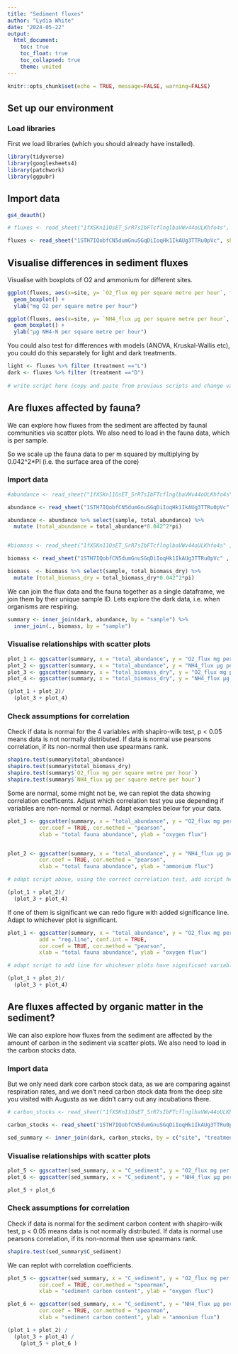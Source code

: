 ```yaml
---
title: "Sediment fluxes"
author: "Lydia White"
date: "2024-05-22"
output: 
  html_document:
    toc: true
    toc_float: true
    toc_collapsed: true
    theme: united
---
```


```r
knitr::opts_chunk$set(echo = TRUE, message=FALSE, warning=FALSE)
```

## Set up our environment

### Load libraries

First we load libraries (which you should already have installed).

```r
library(tidyverse)
library(googlesheets4)
library(patchwork)
library(ggpubr)
```

## Import data

```r
gs4_deauth()

# fluxes <- read_sheet("1fXSKn11OsET_SrR7sIbFTcflnglbaVWv44oULKhfo4s", sheet = "sediment_fluxes") 

fluxes <- read_sheet("1STH7IQobfCN5dumGnuSGqDiIoqHk1IkAUg3TTRu0pVc", sheet = "sediment_fluxes") 


```

## Visualise differences in sediment fluxes

Visualise with boxplots of O2 and ammonium for different sites. 

```r
ggplot(fluxes, aes(x=site, y= `O2_flux mg per square metre per hour`, fill = treatment)) + 
  geom_boxplot() +
  ylab("mg O2 per square metre per hour")

ggplot(fluxes, aes(x=site, y= `NH4_flux µg per square metre per hour`, fill =  treatment)) + 
  geom_boxplot() +
  ylab("µg NH4-N per square metre per hour")

```

You could also test for differences with models (ANOVA, Kruskal-Wallis etc), you could do this separately for light and dark treatments.

```r
light <- fluxes %>% filter (treatment =="L")
dark <- fluxes %>% filter (treatment =="D")
  
# write script here (copy and paste from previous scripts and change variable names etc)
```

## Are fluxes affected by fauna?

We can explore how fluxes from the sediment are affected by faunal communities via scatter plots. We also need to load in the fauna data, which is per sample. 

So we scale up the fauna data to per m squared by multiplying by 0.042^2*PI (i.e. the surface area of the core) 

### Import data
```r

#abundance <- read_sheet("1fXSKn11OsET_SrR7sIbFTcflnglbaVWv44oULKhfo4s" , sheet = "benthos_abundance_per sample")

abundance <- read_sheet("1STH7IQobfCN5dumGnuSGqDiIoqHk1IkAUg3TTRu0pVc" , sheet = "benthos_abundance_per sample")

abundance <- abundance %>% select(sample, total_abundance) %>% 
  mutate (total_abundance = total_abundance*0.042^2*pi)


#biomass <- read_sheet("1fXSKn11OsET_SrR7sIbFTcflnglbaVWv44oULKhfo4s" , sheet = "benthos_biomass_per sample")

biomass <- read_sheet("1STH7IQobfCN5dumGnuSGqDiIoqHk1IkAUg3TTRu0pVc" , sheet = "benthos_biomass_per sample")

biomass  <- biomass %>% select(sample, total_biomass_dry) %>% 
  mutate (total_biomass_dry = total_biomass_dry*0.042^2*pi)

```

We can join the flux data and the fauna together as a single dataframe, we join them by their unique sample ID. 
Lets explore the dark data, i.e. when organisms are respiring.

```r
summary <- inner_join(dark, abundance, by = "sample") %>%
  inner_join(., biomass, by = "sample")

```

### Visualise relationships with scatter plots 

```r

plot_1 <- ggscatter(summary, x = "total_abundance", y = "O2_flux mg per square metre per hour")
plot_2 <- ggscatter(summary, x = "total_abundance", y = "NH4_flux µg per square metre per hour")
plot_3 <- ggscatter(summary, x = "total_biomass_dry", y = "O2_flux mg per square metre per hour")
plot_4 <- ggscatter(summary, x = "total_biomass_dry", y = "NH4_flux µg per square metre per hour")

(plot_1 + plot_2)/
  (plot_3 + plot_4)

```

### Check assumptions for correlation

Check if data is normal for the 4 variables with shapiro-wilk test, p < 0.05 means data is not normally distributed. 
If data is normal use pearsons correlation, if its non-normal then use spearmans rank.

```r
shapiro.test(summary$total_abundance)
shapiro.test(summary$total_biomass_dry)
shapiro.test(summary$`O2_flux mg per square metre per hour`)
shapiro.test(summary$`NH4_flux µg per square metre per hour`)
```

Some are normal, some might not be, we can replot the data showing correlation coefficents. 
Adjust which correlation test you use depending if variables are non-normal or normal. 
Adapt examples below for your data. 

```r
plot_1 <- ggscatter(summary, x = "total_abundance", y = "O2_flux mg per square metre per hour",
          cor.coef = TRUE, cor.method = "pearson",
          xlab = "total fauna abundance", ylab = "oxygen flux") 


plot_2 <- ggscatter(summary, x = "total_abundance", y = "NH4_flux µg per square metre per hour",
          cor.coef = TRUE, cor.method = "pearson",
          xlab = "total fauna abundance", ylab = "ammonium flux") 

# adapt script above, using the correct correlation test, add script here for plots 3 and 4 and put together in one plot 

(plot_1 + plot_2)/
  (plot_3 + plot_4)


```

If one of them is significant we can redo figure with added significance line. Adapt to whichever plot is significant. 

```r
plot_1 <- ggscatter(summary, x = "total_abundance", y = "O2_flux mg per square metre per hour",
          add = "reg.line", conf.int = TRUE, 
          cor.coef = TRUE, cor.method = "pearson",
          xlab = "total fauna abundance", ylab = "oxygen flux") 

# adapt script to add line for whichever plots have significant variables. 

(plot_1 + plot_2)/
  (plot_3 + plot_4)
```

## Are fluxes affected by organic matter in the sediment?

We can also explore how fluxes from the sediment are affected by the amount of carbon in the sediment via scatter plots. We also need to load in the carbon stocks data. 

### Import data

But we only need dark core carbon stock data, as we are comparing against respiration rates, and we don't need carbon stock data from the deep site you visited with Augusta as we didn't carry out any incubations there. 
```r

# carbon_stocks <- read_sheet("1fXSKn11OsET_SrR7sIbFTcflnglbaVWv44oULKhfo4s", sheet = "carbon_stocks_m2") 

carbon_stocks <- read_sheet("1STH7IQobfCN5dumGnuSGqDiIoqHk1IkAUg3TTRu0pVc", sheet = "carbon_stocks_m2") 

sed_summary <- inner_join(dark, carbon_stocks, by = c("site", "treatment", "replicate"))
```

### Visualise relationships with scatter plots 

```r

plot_5 <- ggscatter(sed_summary, x = "C_sediment", y = "O2_flux mg per square metre per hour")
plot_6 <- ggscatter(sed_summary, x = "C_sediment", y = "NH4_flux µg per square metre per hour")

plot_5 + plot_6
```


### Check assumptions for correlation

Check if data is normal for the sediment carbon content with shapiro-wilk test, p < 0.05 means data is not normally distributed. 
If data is normal use pearsons correlation, if its non-normal then use spearmans rank.

```r
shapiro.test(sed_summary$C_sediment)

```

We can replot with correlation coefficients. 

```r

plot_5 <- ggscatter(sed_summary, x = "C_sediment", y = "O2_flux mg per square metre per hour",
          cor.coef = TRUE, cor.method = "spearman",
          xlab = "sediment carbon content", ylab = "oxygen flux") 

plot_6 <- ggscatter(sed_summary, x = "C_sediment", y = "NH4_flux µg per square metre per hour",
          cor.coef = TRUE, cor.method = "spearman",
          xlab = "sediment carbon content", ylab = "ammonium flux") 

(plot_1 + plot_2) /
  (plot_3 + plot_4) /
    (plot_5 + plot_6 )

```





